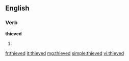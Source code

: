 ==English==

===Verb===
'''thieved'''

# {{past of|[[thieve]]}}

[[fr:thieved]]
[[it:thieved]]
[[mg:thieved]]
[[simple:thieved]]
[[vi:thieved]]